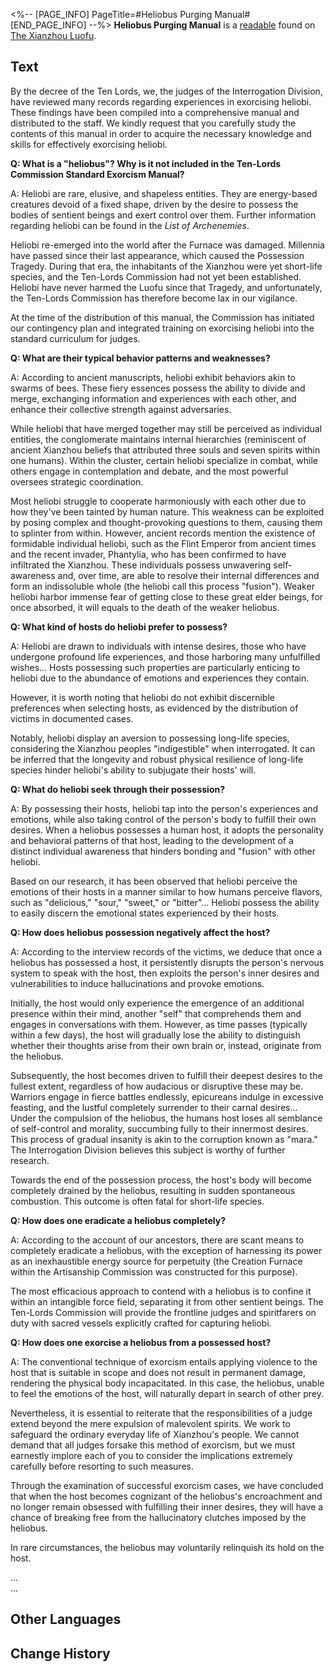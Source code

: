 <%-- [PAGE_INFO]
PageTitle=#Heliobus Purging Manual#
[END_PAGE_INFO] --%>
{{Readable Infobox
|id           = 265
|partIds      = 190514
|title        = 
|image        = Item The Xianzhou Luofu Readable.png
|world        = The Xianzhou Luofu
|parts        = 1
|author       = <!--to be added-->
|description  = The emergency evil suppression manual distributed within the Ten-Lords Commission. For preparation in case of out-of-control heliobi.
|part1        = Heliobus Purging Manual
|source1      = {{cx|Source missing}}
|characters   = 
|factions     = 
}}
'''Heliobus Purging Manual''' is a [[readable]] found on [[The Xianzhou Luofu]].
<!--
==Location==
{{Map Embed|<map name>|<marker id>}}
-->
==Text==
By the decree of the Ten Lords, we, the judges of the Interrogation Division, have reviewed many records regarding experiences in exorcising heliobi. These findings have been compiled into a comprehensive manual and distributed to the staff. We kindly request that you carefully study the contents of this manual in order to acquire the necessary knowledge and skills for effectively exorcising heliobi.

'''Q: What is a "heliobus"? Why is it not included in the Ten-Lords Commission Standard Exorcism Manual?'''

A: Heliobi are rare, elusive, and shapeless entities. They are energy-based creatures devoid of a fixed shape, driven by the desire to possess the bodies of sentient beings and exert control over them. Further information regarding heliobi can be found in the ''List of Archenemies''.

Heliobi re-emerged into the world after the Furnace was damaged. Millennia have passed since their last appearance, which caused the Possession Tragedy. During that era, the inhabitants of the Xianzhou were yet short-life species, and the Ten-Lords Commission had not yet been established. Heliobi have never harmed the Luofu since that Tragedy, and unfortunately, the Ten-Lords Commission has therefore become lax in our vigilance.

At the time of the distribution of this manual, the Commission has initiated our contingency plan and integrated training on exorcising heliobi into the standard curriculum for judges.

'''Q: What are their typical behavior patterns and weaknesses?'''

A: According to ancient manuscripts, heliobi exhibit behaviors akin to swarms of bees. These fiery essences possess the ability to divide and merge, exchanging information and experiences with each other, and enhance their collective strength against adversaries.

While heliobi that have merged together may still be perceived as individual entities, the conglomerate maintains internal hierarchies (reminiscent of ancient Xianzhou beliefs that attributed three souls and seven spirits within one humans). Within the cluster, certain heliobi specialize in combat, while others engage in contemplation and debate, and the most powerful oversees strategic coordination.

Most heliobi struggle to cooperate harmoniously with each other due to how they've been tainted by human nature. This weakness can be exploited by posing complex and thought-provoking questions to them, causing them to splinter from within. However, ancient records mention the existence of formidable individual heliobi, such as the Flint Emperor from ancient times and the recent invader, Phantylia, who has been confirmed to have infiltrated the Xianzhou. These individuals possess unwavering self-awareness and, over time, are able to resolve their internal differences and form an indissoluble whole (the heliobi call this process "fusion"). Weaker heliobi harbor immense fear of getting close to these great elder beings, for once absorbed, it will equals to the death of the weaker heliobus.

'''Q: What kind of hosts do heliobi prefer to possess?'''

A: Heliobi are drawn to individuals with intense desires, those who have undergone profound life experiences, and those harboring many unfulfilled wishes... Hosts possessing such properties are particularly enticing to heliobi due to the abundance of emotions and experiences they contain.

However, it is worth noting that heliobi do not exhibit discernible preferences when selecting hosts, as evidenced by the distribution of victims in documented cases.

Notably, heliobi display an aversion to possessing long-life species, considering the Xianzhou peoples "indigestible" when interrogated. It can be inferred that the longevity and robust physical resilience of long-life species hinder heliobi's ability to subjugate their hosts' will.

'''Q: What do heliobi seek through their possession?'''

A: By possessing their hosts, heliobi tap into the person's experiences and emotions, while also taking control of the person's body to fulfill their own desires. When a heliobus possesses a human host, it adopts the personality and behavioral patterns of that host, leading to the development of a distinct individual awareness that hinders bonding and "fusion" with other heliobi.

Based on our research, it has been observed that heliobi perceive the emotions of their hosts in a manner similar to how humans perceive flavors, such as "delicious," "sour," "sweet," or "bitter"... Heliobi possess the ability to easily discern the emotional states experienced by their hosts.

'''Q: How does heliobus possession negatively affect the host?'''

A: According to the interview records of the victims, we deduce that once a heliobus has possessed a host, it persistently disrupts the person's nervous system to speak with the host, then exploits the person's inner desires and vulnerabilities to induce hallucinations and provoke emotions.

Initially, the host would only experience the emergence of an additional presence within their mind, another "self" that comprehends them and engages in conversations with them. However, as time passes (typically within a few days), the host will gradually lose the ability to distinguish whether their thoughts arise from their own brain or, instead, originate from the heliobus.

Subsequently, the host becomes driven to fulfill their deepest desires to the fullest extent, regardless of how audacious or disruptive these may be. Warriors engage in fierce battles endlessly, epicureans indulge in excessive feasting, and the lustful completely surrender to their carnal desires... Under the compulsion of the heliobus, the humans host loses all semblance of self-control and morality, succumbing fully to their innermost desires. This process of gradual insanity is akin to the corruption known as "mara." The Interrogation Division believes this subject is worthy of further research.

Towards the end of the possession process, the host's body will become completely drained by the heliobus, resulting in sudden spontaneous combustion. This outcome is often fatal for short-life species.

'''Q: How does one eradicate a heliobus completely?'''

A: According to the account of our ancestors, there are scant means to completely eradicate a heliobus, with the exception of harnessing its power as an inexhaustible energy source for perpetuity (the Creation Furnace within the Artisanship Commission was constructed for this purpose).

The most efficacious approach to contend with a heliobus is to confine it within an intangible force field, separating it from other sentient beings. The Ten-Lords Commission will provide the frontline judges and spiritfarers on duty with sacred vessels explicitly crafted for capturing heliobi.

'''Q: How does one exorcise a heliobus from a possessed host?'''

A: The conventional technique of exorcism entails applying violence to the host that is suitable in scope and does not result in permanent damage, rendering the physical body incapacitated. In this case, the heliobus, unable to feel the emotions of the host, will naturally depart in search of other prey.

Nevertheless, it is essential to reiterate that the responsibilities of a judge extend beyond the mere expulsion of malevolent spirits. We work to safeguard the ordinary everyday life of Xianzhou's people. We cannot demand that all judges forsake this method of exorcism, but we must earnestly implore each of you to consider the implications extremely carefully before resorting to such measures.

Through the examination of successful exorcism cases, we have concluded that when the host becomes cognizant of the heliobus's encroachment and no longer remain obsessed with fulfilling their inner desires, they will have a chance of breaking free from the hallucinatory clutches imposed by the heliobus.

In rare circumstances, the heliobus may voluntarily relinquish its hold on the host.

...<br />
...

<!--
==Trivia==
* 
-->
==Other Languages==
{{Other Languages
|en   = Heliobus Purging Manual
|zhs  = 岁阳祓除通识手册
|zht  = 歲陽祓除通識手冊
|ja   = 歳陽祓い指導手帳
|ko   = 세양 퇴치 상식 안내서
|es   = Manual para eliminar heliobus
|fr   = Manuel d'élimination des Héliobes
|ru   = Руководство по изгнанию хелиоби
|th   = คู่มือปราบ Heliobi
|vi   = Sổ Tay Hướng Dẫn Trừ Tà Tuế Dương
|de   = Handbuch zur Austreibung der Heliobi
|id   = Panduan Mengusir Heliobus
|pt   = Manual de Purificação de Heliobi
}}

==Change History==
{{Change History|1.5}}